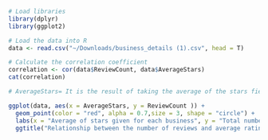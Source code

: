```r
# Load libraries
library(dplyr)
library(ggplot2)
```

```r
# Load the data into R
data <- read.csv("~/Downloads/business_details (1).csv", head = T)
```

```r
# Calculate the correlation coefficient
correlation <- cor(data$ReviewCount, data$AverageStars)
cat(correlation)
```


```r
# AverageStars= It is the result of taking the average of the stars field for each business_id

ggplot(data, aes(x = AverageStars, y = ReviewCount )) +
  geom_point(color = "red", alpha = 0.7,size = 3, shape = "circle") +
  labs(x = "Average of stars given for each business", y = "Total number of reviews") +
  ggtitle("Relationship between the number of reviews and average rating of a restaurant")
```